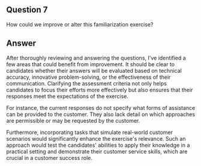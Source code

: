 ## Question 7

How could we improve or alter this familiarization exercise?

## Answer

After thoroughly reviewing and answering the questions, I've identified a few areas that could benefit from improvement. It should be clear to candidates whether their answers will be evaluated based on technical accuracy, innovative problem-solving, or the effectiveness of their communication. Clarifying the assessment criteria not only helps candidates to focus their efforts more effectively but also ensures that their responses meet the expectations of the exercise.

For instance, the current responses do not specify what forms of assistance can be provided to the customer. They also lack detail on which approaches are permissible or may be requested by the customer.

Furthermore, incorporating tasks that simulate real-world customer scenarios would significantly enhance the exercise's relevance. Such an approach would test the candidates' abilities to apply their knowledge in a practical setting and demonstrate their customer service skills, which are crucial in a customer success role.
